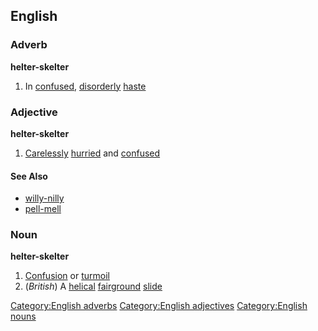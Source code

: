 ==English==
===Adverb===
'''helter-skelter'''
#In [[confused]], [[disorderly]] [[haste]]
===Adjective===
'''helter-skelter'''
#[[Carelessly]] [[hurried]] and [[confused]]
====See Also====
*[[willy-nilly]]
*[[pell-mell]]

===Noun===
'''helter-skelter'''
#[[Confusion]] or [[turmoil]]
#(''British'') A [[helical]] [[fairground]] [[slide]]
[[Category:English adverbs]]
[[Category:English adjectives]]
[[Category:English nouns]]